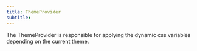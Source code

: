 ```yaml
---
title: ThemeProvider
subtitle: 
---
```

The ThemeProvider is responsible for applying the dynamic css variables depending on the current theme.
